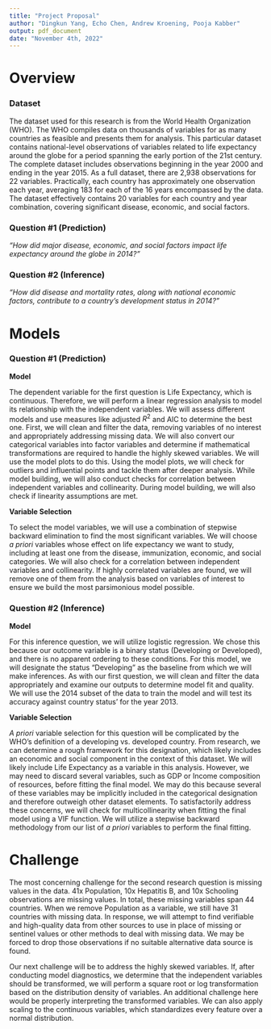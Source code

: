 ```yaml
---
title: "Project Proposal"
author: "Dingkun Yang, Echo Chen, Andrew Kroening, Pooja Kabber"
output: pdf_document
date: "November 4th, 2022"
---
```


# Overview 

### Dataset

The dataset used for this research is from the World Health Organization (WHO). The WHO compiles data on thousands of variables for as many countries as feasible and presents them for analysis. This particular dataset contains national-level observations of variables related to life expectancy around the globe for a period spanning the early portion of the 21st century. The complete dataset includes observations beginning in the year 2000 and ending in the year 2015. As a full dataset, there are 2,938 observations for 22 variables. Practically, each country has approximately one observation each year, averaging 183 for each of the 16 years encompassed by the data. The dataset effectively contains 20 variables for each country and year combination, covering significant disease, economic, and social factors.

### Question #1 (Prediction)

*"How did major disease, economic, and social factors impact life expectancy around the globe in 2014?"*

### Question #2 (Inference)

*"How did disease and mortality rates, along with national economic factors, contribute to a country's development status in 2014?"*

# Models 

### Question #1 (Prediction)

**Model**

The dependent variable for the first question is Life Expectancy, which is continuous. Therefore, we will perform a linear regression analysis to model its relationship with the independent variables. We will assess different models and use measures like adjusted $R^2$ and AIC to determine the best one. First, we will clean and filter the data, removing variables of no interest and appropriately addressing missing data. We will also convert our categorical variables into factor variables and determine if mathematical transformations are required to handle the highly skewed variables. We will use the model plots to do this. Using the model plots, we will check for outliers and influential points and tackle them after deeper analysis. While model building, we will also conduct checks for correlation between independent variables and collinearity. During model building, we will also check if linearity assumptions are met.

**Variable Selection**

To select the model variables, we will use a combination of stepwise backward elimination to find the most significant variables. We will choose *a priori* variables whose effect on life expectancy we want to study, including at least one from the disease, immunization, economic, and social categories. We will also check for a correlation between independent variables and collinearity. If highly correlated variables are found, we will remove one of them from the analysis based on variables of interest to ensure we build the most parsimonious model possible.

### Question #2 (Inference)

**Model**

For this inference question, we will utilize logistic regression. We chose this because our outcome variable is a binary status (Developing or Developed), and there is no apparent ordering to these conditions. For this model, we will designate the status "Developing" as the baseline from which we will make inferences. As with our first question, we will clean and filter the data appropriately and examine our outputs to determine model fit and quality. We will use the 2014 subset of the data to train the model and will test its accuracy against country status' for the year 2013.

**Variable Selection**

*A priori* variable selection for this question will be complicated by the WHO's definition of a developing vs. developed country. From research, we can determine a rough framework for this designation, which likely includes an economic and social component in the context of this dataset. We will likely include Life Expectancy as a variable in this analysis. However, we may need to discard several variables, such as GDP or Income composition of resources, before fitting the final model. We may do this because several of these variables may be implicitly included in the categorical designation and therefore outweigh other dataset elements. To satisfactorily address these concerns, we will check for multicollinearity when fitting the final model using a VIF function. We will utilize a stepwise backward methodology from our list of *a priori* variables to perform the final fitting.

# Challenge

The most concerning challenge for the second research question is missing values in the data. 41x Population, 10x Hepatitis B, and 10x Schooling observations are missing values. In total, these missing variables span 44 countries. When we remove Population as a variable, we still have 31 countries with missing data. In response, we will attempt to find verifiable and high-quality data from other sources to use in place of missing or sentinel values or other methods to deal with missing data. We may be forced to drop those observations if no suitable alternative data source is found.

Our next challenge will be to address the highly skewed variables. If, after conducting model diagnostics, we determine that the independent variables should be transformed, we will perform a square root or log transformation based on the distribution density of variables. An additional challenge here would be properly interpreting the transformed variables. We can also apply scaling to the continuous variables, which standardizes every feature over a normal distribution.

